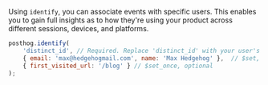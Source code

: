 Using `identify`, you can associate events with specific users. This enables you to gain full insights as to how they're using your product across different sessions, devices, and platforms.

```javascript
posthog.identify(
    'distinct_id', // Required. Replace 'distinct_id' with your user's unique identifier
    { email: 'max@hedgehogmail.com', name: 'Max Hedgehog' },  // $set, optional
    { first_visited_url: '/blog' } // $set_once, optional
);
```